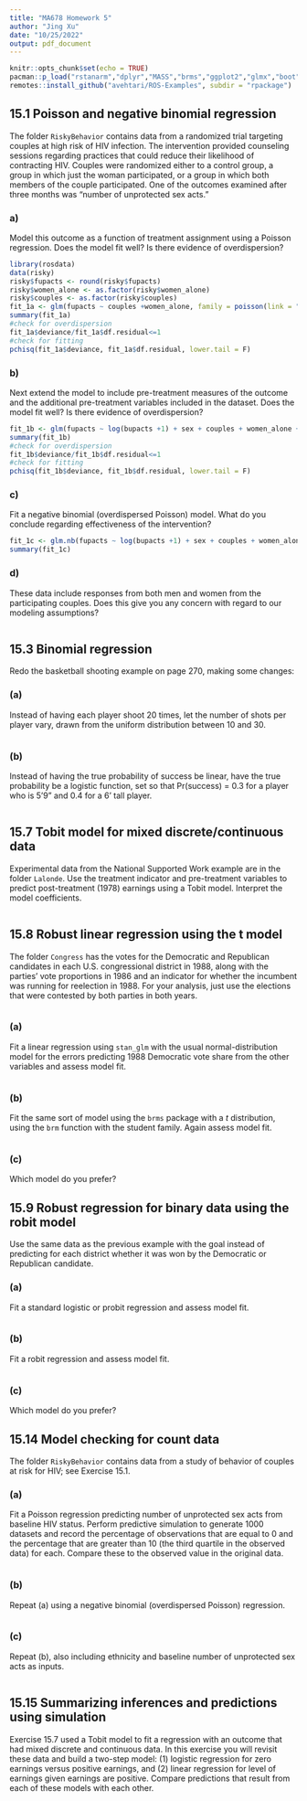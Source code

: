 ```yaml
---
title: "MA678 Homework 5"
author: "Jing Xu"
date: "10/25/2022"
output: pdf_document
---
```


```r
knitr::opts_chunk$set(echo = TRUE)
pacman::p_load("rstanarm","dplyr","MASS","brms","ggplot2","glmx","boot")
remotes::install_github("avehtari/ROS-Examples", subdir = "rpackage")
```

## 15.1 Poisson and negative binomial regression
The folder `RiskyBehavior` contains data from a randomized trial targeting couples at high risk of HIV infection. The intervention provided counseling sessions regarding practices that could reduce their likelihood of contracting HIV. Couples were randomized either to a control group, a group in which just the woman participated, or a group in which both members of the couple participated. One of the outcomes examined after three months was "number of unprotected sex acts."  

### a) 
Model this outcome as a function of treatment assignment using a Poisson regression. Does the model fit well? Is there evidence of overdispersion?  

```r
library(rosdata)
data(risky)
risky$fupacts <- round(risky$fupacts)
risky$women_alone <- as.factor(risky$women_alone)
risky$couples <- as.factor(risky$couples)
fit_1a <- glm(fupacts ~ couples +women_alone, family = poisson(link = "log"), data = risky)
summary(fit_1a)
#check for overdispersion
fit_1a$deviance/fit_1a$df.residual<=1
#check for fitting
pchisq(fit_1a$deviance, fit_1a$df.residual, lower.tail = F)
```

### b) 
Next extend the model to include pre-treatment measures of the outcome and the additional pre-treatment variables included in the dataset. Does the model fit well? Is there evidence of overdispersion?  

```r
fit_1b <- glm(fupacts ~ log(bupacts +1) + sex + couples + women_alone + bs_hiv, family = poisson(link = "log"), data = risky)
summary(fit_1b)
#check for overdispersion
fit_1b$deviance/fit_1b$df.residual<=1
#check for fitting
pchisq(fit_1b$deviance, fit_1b$df.residual, lower.tail = F)
```

### c) 
Fit a negative binomial (overdispersed Poisson) model. What do you conclude regarding effectiveness of the intervention?

```r
fit_1c <- glm.nb(fupacts ~ log(bupacts +1) + sex + couples + women_alone + bs_hiv, data = risky)
summary(fit_1c)
```

### d) 
These data include responses from both men and women from the participating couples. Does this give you any concern with regard to our modeling assumptions? 

```r
```


## 15.3 Binomial regression
Redo the basketball shooting example on page 270, making some changes:  

### (a) 
Instead of having each player shoot 20 times, let the number of shots per player vary, drawn from the uniform distribution between 10 and 30.  
```r
```

### (b) 
Instead of having the true probability of success be linear, have the true probability be a logistic function, set so that Pr(success) = 0.3 for a player who is 5'9" and 0.4 for a 6' tall player. 

```r
```


## 15.7 Tobit model for mixed discrete/continuous data
Experimental data from the National Supported  Work example are in the folder `Lalonde`. Use the treatment indicator and pre-treatment variables to predict post-treatment (1978) earnings using a Tobit model. Interpret the model coefficients. 

```r
```


## 15.8 Robust linear regression using the t model
The folder `Congress` has the votes for the Democratic and Republican candidates in each U.S. congressional district in 1988, along with the parties' vote proportions in 1986 and an indicator for whether the incumbent was running for reelection in 1988. For your analysis, just use the elections that were contested by both parties in both years.  

```r
```

### (a) 
Fit a linear regression using `stan_glm` with the usual normal-distribution model for the errors predicting 1988 Democratic vote share from the other variables and assess model fit.

```r
```

### (b) 
Fit the same sort of model using the `brms` package with a $t$ distribution, using the `brm` function with the student family. Again assess model fit.  

```r
```

### (c) 
Which model do you prefer? 


## 15.9 Robust regression for binary data using the robit model
Use the same data as the previous example with the goal instead of predicting for each district whether it was won by the Democratic or Republican candidate.  

### (a) 
Fit a standard logistic or probit regression and assess model fit.

```r
```

### (b) 
Fit a robit regression and assess model fit.

```r
```

### (c) 
Which model do you prefer? 


## 15.14 Model checking for count data
The folder `RiskyBehavior` contains data from a study of behavior of couples at risk for HIV; see Exercise 15.1. 

### (a) 
Fit a Poisson regression predicting number of unprotected sex acts from baseline HIV status. Perform predictive simulation to generate 1000 datasets and record the percentage of observations that are equal to 0 and the percentage that are greater than 10 (the third quartile in the observed data) for each. Compare these to the observed value in the original data.

```r
```

### (b) 
Repeat (a) using a negative binomial (overdispersed Poisson) regression.

```r
```

### (c) 
Repeat (b), also including ethnicity and baseline number of unprotected sex acts as inputs.

```r
```


## 15.15 Summarizing inferences and predictions using simulation
Exercise 15.7 used a Tobit model to fit a regression with an outcome that had mixed discrete and continuous data. In this exercise you will revisit these data and build a two-step model: 
(1) logistic regression for zero earnings versus positive earnings, and 
(2) linear regression for level of earnings given earnings are positive. 
Compare predictions that result from each of these models with each other. 

```r
```
